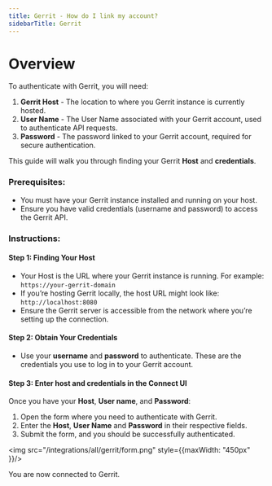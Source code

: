 ```yaml
---
title: Gerrit - How do I link my account?
sidebarTitle: Gerrit
---
```



# Overview

To authenticate with Gerrit, you will need:
1. **Gerrit Host** - The location to where you Gerrit instance is currently hosted.
2. **User Name** - The User Name associated with your Gerrit account, used to authenticate API requests.
3. **Password** - The password linked to your Gerrit account, required for secure authentication.


This guide will walk you through finding your Gerrit **Host** and **credentials**.

### Prerequisites:

- You must have your Gerrit instance installed and running on your host.
- Ensure you have valid credentials (username and password) to access the Gerrit API.

### Instructions:

#### Step 1: Finding Your Host
- Your Host is the URL where your Gerrit instance is running. For example:
`https://your-gerrit-domain`
- If you’re hosting Gerrit locally, the host URL might look like:
`http://localhost:8080`
- Ensure the Gerrit server is accessible from the network where you’re setting up the connection.

#### Step 2: Obtain Your Credentials
- Use your **username** and **password** to authenticate. These are the credentials you use to log in to your Gerrit account.

#### Step 3: Enter host and credentials in the Connect UI

Once you have your **Host**, **User name**, and **Password**:
1. Open the form where you need to authenticate with Gerrit.
2. Enter the **Host**, **User Name** and **Password** in their respective fields.
3. Submit the form, and you should be successfully authenticated.


<img src="/integrations/all/gerrit/form.png" style={{maxWidth: "450px" }}/>

You are now connected to Gerrit.
